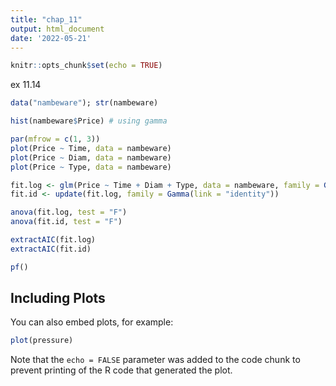 ```yaml
---
title: "chap_11"
output: html_document
date: '2022-05-21'
---
```


```r
knitr::opts_chunk$set(echo = TRUE)
```

ex 11.14

```r
data("nambeware"); str(nambeware)

hist(nambeware$Price) # using gamma

par(mfrow = c(1, 3))
plot(Price ~ Time, data = nambeware)
plot(Price ~ Diam, data = nambeware)
plot(Price ~ Type, data = nambeware)

fit.log <- glm(Price ~ Time + Diam + Type, data = nambeware, family = Gamma(link = "log"))
fit.id <- update(fit.log, family = Gamma(link = "identity"))

anova(fit.log, test = "F")
anova(fit.id, test = "F")

extractAIC(fit.log)
extractAIC(fit.id)

pf()
```

## Including Plots

You can also embed plots, for example:

```r
plot(pressure)
```

Note that the `echo = FALSE` parameter was added to the code chunk to prevent printing of the R code that generated the plot.
